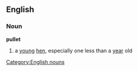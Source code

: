 ==English==
===Noun===
'''pullet'''
#a [[young]] [[hen]], especially one less than a [[year]] old
[[Category:English nouns]]